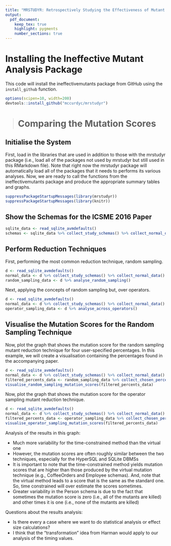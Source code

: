 ```yaml
---
title: "MRSTUDYR: Retrospectively Studying the Effectiveness of Mutant Reduction Techniques"
output:
  pdf_document:
    keep_tex: true
    highlight: pygments
    number_sections: true
---
```


# Installing the Ineffective Mutant Analysis Package

This code will install the ineffectivemutants package from GitHub using the `install_github` function.

```r
options(scipen=10, width=200)
devtools::install_github("mccurdyc/mrstudyr")
```

> # Comparing the Mutation Scores

## Initialise the System

First, load in the libraries that are used in addition to those with the mrstudyr package (i.e., load all
of the packages not used by mrstudyr but still used in this RMarkdown file). Note that right now the
mrstudyr package will automatically load all of the packages that it needs to performs its various
analyses. Now, we are ready to call the functions from the ineffectivemutants package and produce the appropriate
summary tables and graphs.

```r
suppressPackageStartupMessages(library(mrstudyr))
suppressPackageStartupMessages(library(knitr))
```

## Show the Schemas for the ICSME 2016 Paper

```r
sqlite_data <- read_sqlite_avmdefaults()
schemas <- sqlite_data %>% collect_study_schemas() %>% collect_normal_data() %>% select(schema) %>% unique()
```

## Perform Reduction Techniques

First, performing the most common reduction technique, random sampling.

```r
d <- read_sqlite_avmdefaults()
normal_data <- d %>% collect_study_schemas() %>% collect_normal_data()
random_sampling_data <- d %>% analyse_random_sampling()
```

Next, applying the concepts of random sampling but, over operators.

```r
d <- read_sqlite_avmdefaults()
normal_data <- d %>% collect_study_schemas() %>% collect_normal_data()
operator_sampling_data <- d %>% analyse_across_operators()
```
## Visualise the Mutation Scores for the Random Sampling Technique

Now, plot the graph that shows the mutation score for the random sampling mutant reduction technique for four user-specified percentages.
In this example, we will create a visualisation containing the percentages
found in the accompanying paper.

```r
d <- read_sqlite_avmdefaults()
normal_data <- d %>% collect_study_schemas() %>% collect_normal_data()
filtered_percents_data <- random_sampling_data %>% collect_chosen_percent_data(c(1, 10, 20, 40))
visualise_random_sampling_mutation_scores(filtered_percents_data)
```

Now, plot the graph that shows the mutation score for the operator sampling mutant reduction technique.

```r
d <- read_sqlite_avmdefaults()
normal_data <- d %>% collect_study_schemas() %>% collect_normal_data()
filtered_percents_data <- operator_sampling_data %>% collect_chosen_percent_data(c(1, 10, 20, 40))
visualise_operator_sampling_mutation_scores(filtered_percents_data)
```
Analysis of the results in this graph:

- Much more variability for the time-constrained method than the virtual one
- However, the mutation scores are often roughly similar between the two techniques, especially for the HyperSQL and
  SQLite DBMSs
- It is important to note that the time-constrained method yields mutation scores that are higher than those produced by
  the virtual mutation technique (e.g., CoffeeOrders and Employee schemas). And, note that the virtual method
  leads to a score that is the same as the standard one. So, time constrained will over estimate the scores sometimes.
- Greater variability in the Person schema is due to the fact that sometimes the mutation score is zero (i.e., all of
  the mutants are killed) and other times it is one (i.e., none of the mutants are killed)

Questions about the results analysis:

- Is there every a case where we want to do statistical analysis or effect size calculations?
- I think that the "transformation" idea from Harman would apply to our analysis of the timing values.
